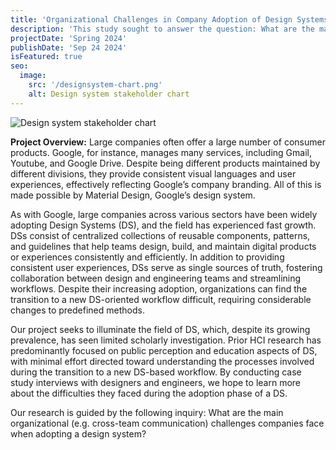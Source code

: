 ```yaml
---
title: 'Organizational Challenges in Company Adoption of Design Systems'
description: 'This study sought to answer the question: What are the main organizational challenges companies face when adopting a design system?'
projectDate: 'Spring 2024'
publishDate: 'Sep 24 2024'
isFeatured: true
seo:
  image:
    src: '/designsystem-chart.png'
    alt: Design system stakeholder chart
---
```


<img src="/designsystem-chart.png" alt="Design system stakeholder chart" style="max-height: 600px" />

**Project Overview:**
Large companies often offer a large number of consumer products. Google, for instance, manages many services, including Gmail, Youtube, and Google Drive. Despite being different products maintained by different divisions, they provide consistent visual languages and user experiences, effectively reflecting Google’s company branding. All of this is made possible by Material Design, Google’s design system.

As with Google, large companies across various sectors have been widely adopting Design Systems (DS), and the field has experienced fast growth. DSs consist of centralized collections of reusable components, patterns, and guidelines that help teams design, build, and maintain digital products or experiences consistently and efficiently. In addition to providing consistent user experiences, DSs serve as single sources of truth, fostering collaboration between design and engineering teams and streamlining workflows. Despite their increasing adoption, organizations can find the transition to a new DS-oriented workflow difficult, requiring considerable changes to predefined methods.

Our project seeks to illuminate the field of DS, which, despite its growing prevalence, has seen limited scholarly investigation. Prior HCI research has predominantly focused on public perception and education aspects of DS, with minimal effort directed toward understanding the processes involved during the transition to a new DS-based workflow. By conducting case study interviews with designers and engineers, we hope to learn more about the difficulties they faced during the adoption phase of a DS.

Our research is guided by the following inquiry: What are the main organizational (e.g. cross-team communication) challenges companies face when adopting a design system?

<object type="application/pdf" data="/design-systems-study-abstract.pdf" width="100%" style="aspect-ratio: 4 / 3;" />
